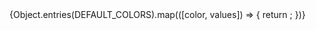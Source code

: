 
<Meta title="Colors/Default Colors" />

<ColorPalette>
	{Object.entries(DEFAULT_COLORS).map(([color, values]) => {
		return <ColorItem key={color} title={color} colors={values} />;
	})}
</ColorPalette>
